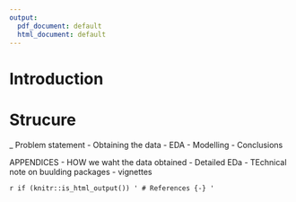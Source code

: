```yaml
---
output:
  pdf_document: default
  html_document: default
---
```

# Introduction {#intro}

# Strucure
_ Problem statement
- Obtaining the data
- EDA
- Modelling
- Conclusions

APPENDICES
- HOW we waht the data obtained
- Detailed EDa
- TEchnical note on buulding packages
- vignettes


`r if (knitr::is_html_output()) '
# References {-}
'`

